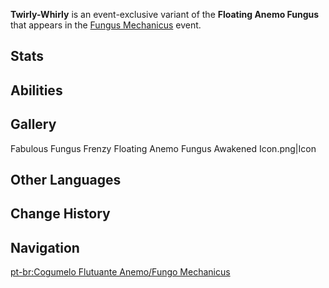{{CustomTabs
|tab1 = Overview
|tab2 = Fabulous Fungus Frenzy
|tab3 = Fungus Mechanicus
|tab4 = Lil' Fungi's Fun-Tastic Fiesta
}}
{{Enemy Infobox
|name     = Twirly-Whirly
|image    = Enemy Floating Anemo Fungus.png
|dmgtype  = Anemo
|weakpoint = no
|type     = Event Enemies
}}
'''Twirly-Whirly''' is an event-exclusive variant of the '''Floating Anemo Fungus''' that appears in the [[Fungus Mechanicus]] event.

==Stats==
{{Enemy Stats
|hide_notes = 1

|anemo_res = 20%
|dendro_res = 20%

|hp_ratio  = 1.8
|hp_type   = 2
|atk_ratio = 4.32
|atk_type  = 2
}}

==Abilities==
{{Enemy Attacks
|enemy       = Floating Anemo Fungus
|name_1      = Skill: Whirlwind Slash
|desc_1      = Unleashes an Anemo Vortex at the target location. While the Anemo Vortex remains on the field, it will deal '''375% ATK × 4''' as {{Color|Anemo DMG}} to nearby opponents.
|file_1      = Floating Anemo Fungus Whirlwind Slash

|name_2      = Galeforce Shot
|desc_2      = Releases a honed wind projectile that deals '''300% ATK''' as {{Color|Anemo DMG}}.
|file_2      = Floating Anemo Fungus Galeforce Shot 2

|name_3      = Corrosive Winds
|desc_3      = When a [[Swirl]] Reaction is triggered on a Mechanicus, decreases its corresponding Elemental [[RES]] by '''40%''' for '''6''' seconds.
}}

==Gallery==
<gallery>
Fabulous Fungus Frenzy Floating Anemo Fungus Awakened Icon.png|Icon
</gallery>

==Other Languages==
{{Other Languages|Transclude=Twirly-Whirly}}

==Change History==
{{Change History|3.5}}

==Navigation==
{{Enemy Navbox|Common}}

[[pt-br:Cogumelo Flutuante Anemo/Fungo Mechanicus]]